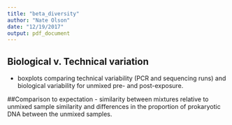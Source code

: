 ```yaml
---
title: "beta_diversity"
author: "Nate Olson"
date: "12/19/2017"
output: pdf_document
---
```


## Biological v. Technical variation 
- boxplots comparing technical variability (PCR and sequencing runs) and biological variability for unmixed pre- and post-exposure. 

##Comparison to expectation 
- similarity between mixtures relative to unmixed sample similarity and differences in the proportion of prokaryotic DNA between the unmixed samples. 
